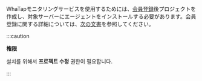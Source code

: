 WhaTapモニタリングサービスを使用するためには、[会員登録](https://www.whatap.io/ko/signup/)後プロジェクトを作成し、対象サーバーにエージェントをインストールする必要があります。会員登録に関する詳細については、[次の文書](../account/account-manage)を参照してください。

:::caution

**権限**

설치를 위해서 **프로젝트 수정** 권한이 필요합니다.

:::
